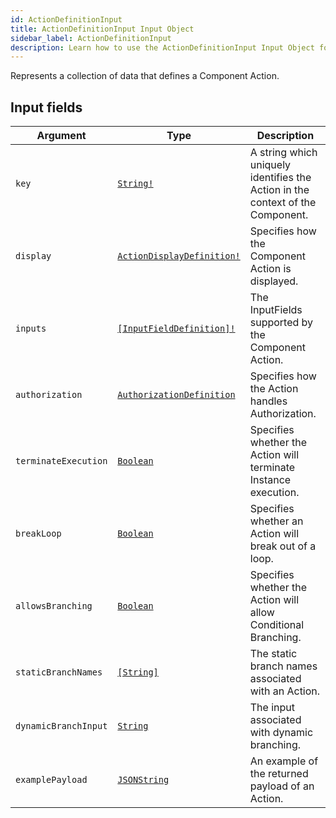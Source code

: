 ```yaml
---
id: ActionDefinitionInput
title: ActionDefinitionInput Input Object
sidebar_label: ActionDefinitionInput
description: Learn how to use the ActionDefinitionInput Input Object for Prismatic's API.
---
```


Represents a collection of data that defines a Component Action.

## Input fields

| Argument             | Type                                                                              | Description                                                                    |
| -------------------- | --------------------------------------------------------------------------------- | ------------------------------------------------------------------------------ |
| `key`                | [`String!`](api/schema/scalar/String.mdx)                                         | A string which uniquely identifies the Action in the context of the Component. |
| `display`            | [`ActionDisplayDefinition!`](api/schema/input_object/ActionDisplayDefinition.mdx) | Specifies how the Component Action is displayed.                               |
| `inputs`             | [`[InputFieldDefinition]!`](api/schema/input_object/InputFieldDefinition.mdx)     | The InputFields supported by the Component Action.                             |
| `authorization`      | [`AuthorizationDefinition`](api/schema/input_object/AuthorizationDefinition.mdx)  | Specifies how the Action handles Authorization.                                |
| `terminateExecution` | [`Boolean`](api/schema/scalar/Boolean.mdx)                                        | Specifies whether the Action will terminate Instance execution.                |
| `breakLoop`          | [`Boolean`](api/schema/scalar/Boolean.mdx)                                        | Specifies whether an Action will break out of a loop.                          |
| `allowsBranching`    | [`Boolean`](api/schema/scalar/Boolean.mdx)                                        | Specifies whether the Action will allow Conditional Branching.                 |
| `staticBranchNames`  | [`[String]`](api/schema/scalar/String.mdx)                                        | The static branch names associated with an Action.                             |
| `dynamicBranchInput` | [`String`](api/schema/scalar/String.mdx)                                          | The input associated with dynamic branching.                                   |
| `examplePayload`     | [`JSONString`](api/schema/scalar/JSONString.mdx)                                  | An example of the returned payload of an Action.                               |
